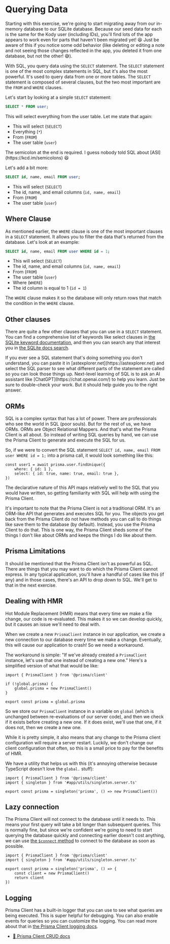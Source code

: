 # Querying Data

<EpicVideo url="https://www.epicweb.dev/workshops/data-modeling-deep-dive/querying-data/intro-to-querying-data" />

<callout-info class="important">
	Starting with this exercise, we're going to start migrating away from our
	in-memory database to our SQLite database. Because our seed data for each is
	the same for the Kody user (including IDs), you'll find lots of the app
	appears to work even for parts that haven't been migrated yet! 😆 Just be
	aware of this if you notice some odd behavior (like deleting or editing a note
	and not seeing those changes reflected in the app, you deleted it from one
	database, but not the other! 😅).
</callout-info>

With SQL, you query data using the `SELECT` statement. The `SELECT` statement is
one of the most complex statements in SQL, but it's also the most powerful. It's
used to query data from one or more tables. The `SELECT` statement is composed
of several clauses, but the two most important are the `FROM` and `WHERE`
clauses.

Let's start by looking at a simple `SELECT` statement:

```sql
SELECT * FROM user;
```

This will select everything from the user table. Let me state that again:

- This will select (`SELECT`)
- Everything (`*`)
- From (`FROM`)
- The user table (`user`)

<callout-warning>
	The semicolon at the end is required. I guess nobody told SQL about
	[ASI](https://kcd.im/semicolons) 😆
</callout-warning>

Let's add a bit more:

```sql
SELECT id, name, email FROM user;
```

- This will select (`SELECT`)
- The id, name, and email columns (`id, name, email`)
- From (`FROM`)
- The user table (`user`)

## Where Clause

As mentioned earlier, the `WHERE` clause is one of the most important clauses in
a `SELECT` statement. It allows you to filter the data that's returned from the
database. Let's look at an example:

```sql
SELECT id, name, email FROM user WHERE id = 1;
```

- This will select (`SELECT`)
- The id, name, and email columns (`id, name, email`)
- From (`FROM`)
- The user table (`user`)
- Where (`WHERE`)
- The id column is equal to 1 (`id = 1`)

The `WHERE` clause makes it so the database will only return rows that match the
condition in the `WHERE` clause.

## Other clauses

There are quite a few other clauses that you can use in a `SELECT` statement.
You can find a comprehensive list of keywords like select clauses in
[the SQLite keyword documentation](https://www.sqlite.org/lang_keywords.html),
and then you can search any that interest you in
[the SQLite docs search](https://www.sqlite.org/docs.html).

<callout-info>
	If you ever see a SQL statement that's doing something you don't understand,
	you can paste it in [astexplorer.net](https://astexplorer.net) and select the
	SQL parser to see what different parts of the statement are called so you can
	look those things up.
</callout-info>

<callout-success>
	Next-level learning of SQL is to ask an AI assistant like
	[ChatGPT](https://chat.openai.com/) to help you learn. Just be sure to
	double-check your work. But it should help guide you to the right answer.
</callout-success>

## ORMs

SQL is a complex syntax that has a lot of power. There are professionals who see
the world in SQL (poor souls). But for the rest of us, we have ORMs. ORMs are
Object Relational Mappers. And that's what the Prisma Client is all about.
So instead of writing SQL queries by hand, we can use the Prisma Client to
generate and execute the SQL for us.

So, if we were to convert the SQL statement
`SELECT id, name, email FROM user WHERE id = 1;` into a prisma call, it would
look something like this:

```tsx
const user1 = await prisma.user.findUnique({
	where: { id: 1 },
	select: { id: true, name: true, email: true },
})
```

The declarative nature of this API maps relatively well to the SQL that you
would have written, so getting familiarity with SQL will help with using the
Prisma Client.

<callout-success>
	It's important to note that the Prisma Client is not a traditional ORM. It's
	an ORM-like API that generates and executes SQL for you. The objects you get
	back from the Prisma Client do not have methods you can call to do things like
	save them to the database (by default). Instead, you use the Prisma Client to
	do that. This is one way, the Prisma Client sheds some of the things I don't
	like about ORMs and keeps the things I do like about them.
</callout-success>

## Prisma Limitations

It should be mentioned that the Prisma Client isn't as powerful as SQL. There
are things that you may want to do which the Prisma Client cannot express. In
any typical application, you'll have a handful of cases like this (if any) and
in those cases, there's an API to drop down to SQL. We'll get to that in the
next exercise.

## Dealing with HMR

<callout-danger>
	Hot Module Replacement (HMR) means that every time we make a file change, our
	code is re-evaluated. This makes it so we can develop quickly, but it causes
	an issue we'll need to deal with.
</callout-danger>

When we create a new `PrismaClient` instance in our application, we create a new
connection to our database every time we make a change. Eventually, this will
cause our application to crash! So we need a workaround.

The workaround is simple: "If we've already created a `PrismaClient` instance,
let's use that one instead of creating a new one." Here's a simplified version
of what that would be like:

```tsx
import { PrismaClient } from '@prisma/client'

if (!global.prisma) {
	global.prisma = new PrismaClient()
}

export const prisma = global.prisma
```

So we store our `PrismaClient` instance in a variable on `global` (which is
unchanged between re-evaluations of our server code), and then we check if it
exists before creating a new one. If it does exist, we'll use that one, if it
does not, then we create a new one.

While it is pretty simple, it also means that any change to the Prisma client
configuration will require a server restart. Luckily, we don't change our client
configuration that often, so this is a small price to pay for the benefits of
HMR.

We have a utility that helps us with this (it's annoying otherwise because
TypeScript doesn't love the `global.` stuff):

```tsx
import { PrismaClient } from '@prisma/client'
import { singleton } from '#app/utils/singleton.server.ts'

export const prisma = singleton('prisma', () => new PrismaClient())
```

## Lazy connection

The Prisma Client will not connect to the database until it needs to. This means
your first query will take a bit longer than subsequent queries. This is
normally fine, but since we're confident we're going to need to start querying
the database quickly and connecting earlier doesn't cost anything, we can use
[the `$connect` method](https://www.prisma.io/docs/concepts/components/prisma-client/working-with-prismaclient/connection-management#connect)
to connect to the database as soon as possible.

```tsx
import { PrismaClient } from '@prisma/client'
import { singleton } from '#app/utils/singleton.server.ts'

export const prisma = singleton('prisma', () => {
	const client = new PrismaClient()
	return client
})
```

## Logging

Prisma Client has a built-in logger that you can use to see what queries are
being executed. This is super helpful for debugging. You can also enable events
for queries so you can customize the logging. You can read more about that in
[the Prisma Client logging docs](https://www.prisma.io/docs/concepts/components/prisma-client/logging).

- [📜 Prisma Client CRUD docs](https://www.prisma.io/docs/concepts/components/prisma-client/crud)
